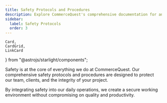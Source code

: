 ```yaml
---
title: Safety Protocols and Procedures
description: Explore CommerceQuest's comprehensive documentation for an in-depth look at our premium tools and construction services. 
sidebar:
  label: Safety Protocols
  order: 3
---
```


    Card,
    CardGrid,
    LinkCard
} from "@astrojs/starlight/components";

Safety is at the core of everything we do at CommerceQuest. Our comprehensive safety protocols and procedures are designed to protect our team, clients, and the integrity of your project.

<Card title="Key features of our safety commitment include:"></Card>

<LinkCard
  title="Rigorous safety training for all personnel"
  href="en/guides/getting-started"
/>

<CardGrid>
  <LinkCard title="Regular safety audits and compliance checks" href="en/guides/getting-started" />
  <LinkCard title="Emergency response plans and drills" href="en/guides/getting-started" />
</CardGrid>

By integrating safety into our daily operations, we create a secure working environment without compromising on quality and productivity.